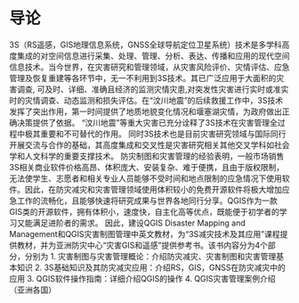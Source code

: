 \mainmatter

# 导论 {#intro}

3S（RS遥感，GIS地理信息系统，GNSS全球导航定位卫星系统）技术是多学科高度集成的对空间信息进行采集、处理、管理、分析、表达、传播和应用的现代空间信息技术。当今世界，在灾害研究和管理领域，从灾害风险评价、灾情评估、应急管理及恢复重建等各环节中，无一不利用到3S技术。其已广泛应用于大面积的灾害调查, 可及时、详细、准确且经济的监测灾情灾患,对突发性灾害进行实时或准实时的灾情调查、动态监测和损失评估。在“汶川地震”的后续救援工作中，3S技术发挥了突出作用，第一时间提供了地质地貌变化情况和堰塞湖灾情，为政府做出正确决策提供了依据。 “汶川地震”等重大灾害已充分诠释了3S技术在灾害管理全过程中极其重要和不可替代的作用。 同时3S技术也是目前灾害研究领域与国际同行开展交流与合作的基础，其高度集成和交叉性是灾害研究相关其他交叉学科如社会学和人文科学的重要支撑技术。
防灾制图和灾害管理的经验表明，一般市场销售3S相关商业软件价格高昂、体积庞大、安装复杂、难于便携，且由于版权限制，无法使学生、志愿者和相关专业人员能够不受时间和地点限制的应急情况下使用软件。因此，在防灾减灾和灾害管理领域使用体积较小的免费开源软件将极大增加应急工作的流畅化，且能够快速将研究成果与世界各地同行分享。QGIS作为一款GIS类的开源软件，拥有体积小，速度快，自主化高等优点，既能便于初学者的学习又能满足进阶者的需求。
因此，建设QGIS Disaster Mapping and Management和QGIS灾害制图管理中英文教材，为“3S减灾技术及其应用”课程提供教材，并为亚洲防灾中心“灾害GIS和遥感”提供参考书。该书内容分为4个部分，分别为
1. 灾害制图与灾害管理概论：介绍防灾减灾、灾害制图和灾害管理基本知识
2. 3S基础知识及其防灾减灾应用：介绍RS，GIS，GNSS在防灾减灾中的应用
3. QGIS软件操作指南：详细介绍QGIS的操作
4. QGIS灾害管理案例介绍（亚洲各国）

